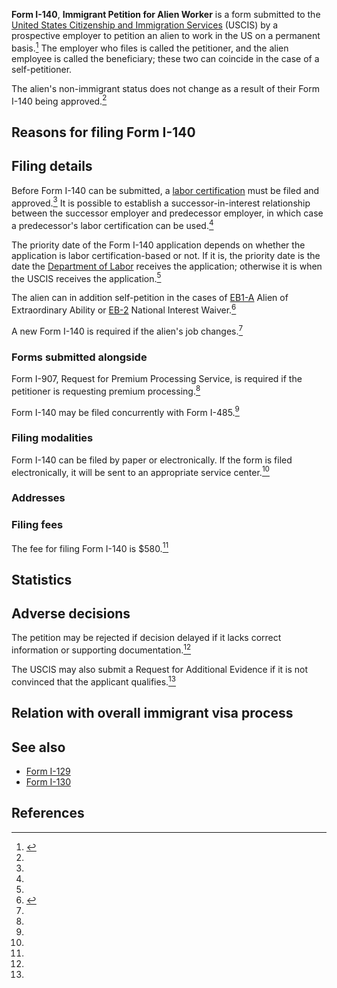'''Form I-140''', '''Immigrant Petition for Alien Worker''' is a form submitted to the [[United States Citizenship and Immigration Services]] (USCIS) by a prospective employer to petition an alien to work in the US on a permanent basis.<ref name="immihelp_140">{{cite web |url=http://www.immihelp.com/greencard/employmentbasedimmigration/i-140-immigrant-worker-petition.html |title=I-140: Immigrant Worker Petition |accessdate=February 9, 2016 |publisher=Immihelp}}</ref> The employer who files is called the petitioner, and the alien employee is called the beneficiary; these two can coincide in the case of a self-petitioner.

The alien's non-immigrant status does not change as a result of their Form I-140 being approved.<ref name="immihelp_140" />

==Reasons for filing Form I-140==

==Filing details==

Before Form I-140 can be submitted, a [[labor certification]] must be filed and approved.<ref name="immihelp_140" /> It is possible to establish a successor-in-interest relationship between the successor employer and predecessor employer, in which case a predecessor's labor certification can be used.<ref name="wegreened_140" />

The priority date of the Form I-140 application depends on whether the application is labor certification-based or not. If it is, the priority date is the date the [[Department of Labor]] receives the application; otherwise it is when the USCIS receives the application.<ref name="immihelp_140" />

The alien can in addition self-petition in the cases of [[EB-1 visa|EB1-A]] Alien of Extraordinary Ability or [[EB-2 visa|EB-2]] National Interest Waiver.<ref name="wegreened_140">{{cite web |url=http://www.wegreened.com/I-140-and-I-485-concurrent-filing |title=Frequently Asked Questions of Form I-140(Immigrant Petition for Alien Worker) and Concurrent Filing of I-140 and I-485 |accessdate=February 9, 2016 |publisher=North America immigration Law Group}}</ref>

A new Form I-140 is required if the alien's job changes.<ref name="immihelp_140" />

===Forms submitted alongside===

Form I-907, Request for Premium Processing Service, is required if the petitioner is requesting premium processing.<ref name="wegreened_140" />

Form I-140 may be filed concurrently with Form I-485.<ref name="wegreened_140" />

===Filing modalities===

Form I-140 can be filed by paper or electronically. If the form is filed electronically, it will be sent to an appropriate service center.<ref name="wegreened_140" />

===Addresses===

===Filing fees===

The fee for filing Form I-140 is $580.<ref name="wegreened_140" />

==Statistics==

==Adverse decisions==

The petition may be rejected if decision delayed if it lacks correct information or supporting documentation.<ref name="wegreened_140" />

The USCIS may also submit a Request for Additional Evidence if it is not convinced that the applicant qualifies.<ref name="wegreened_140" />

==Relation with overall immigrant visa process==

==See also==

* [[Form I-129]]
* [[Form I-130]]

==References==

{{reflist|30em}}
